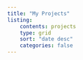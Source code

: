 ```yaml
---
title: "My Projects"
listing: 
    contents: projects
    type: grid
    sort: "date desc"
    categories: false
---
```


